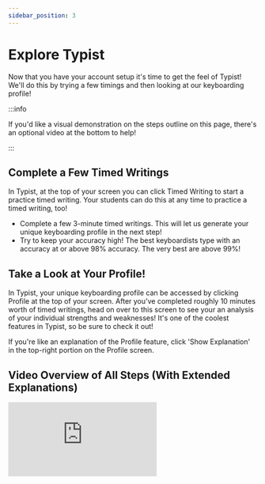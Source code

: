 ```yaml
---
sidebar_position: 3
---
```


# Explore Typist

Now that you have your account setup it's time to get the feel of Typist! We'll do this by trying a few timings and then looking at our keyboarding profile!

:::info

If you'd like a visual demonstration on the steps outline on this page, there's an optional video at the bottom to help!

:::

## Complete a Few Timed Writings

In Typist, at the top of your screen you can click Timed Writing to start a practice timed writing. Your students can do this at any time to practice a timed writing, too!

- Complete a few 3-minute timed writings. This will let us generate your unique keyboarding profile in the next step!
- Try to keep your accuracy high! The best keyboardists type with an accuracy at or above 98% accuracy. The very best are above 99%!

## Take a Look at Your Profile!

In Typist, your unique keyboarding profile can be accessed by clicking Profile at the top of your screen. After you've completed roughly 10 minutes worth of timed writings, head on over to this screen to see your an analysis of your individual strengths and weaknesses! It's one of the coolest features in Typist, so be sure to check it out!

If you're like an explanation of the Profile feature, click 'Show Explanation' in the top-right portion on the Profile screen.

## Video Overview of All Steps (With Extended Explanations)

<div style={{ position: "relative", paddingBottom: "56.25%", height: 0 }}>
  <iframe
    src="https://www.loom.com/embed/f2a4be8d3a804b8389dce88aac1018b1?hide_owner=true&hide_title=true"
    frameBorder="0"
    webkitallowfullscreen="true"
    mozallowfullscreen="true"
    allowFullScreen
    style={{
      position: "absolute",
      top: 0,
      left: 0,
      width: "100%",
      height: "100%",
    }}
  ></iframe>
</div>
